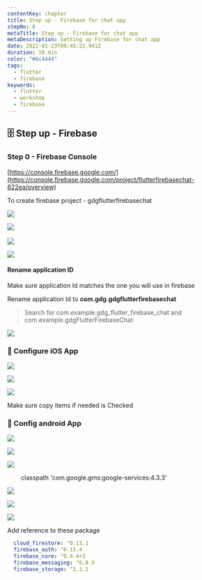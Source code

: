```yaml
---
contentKey: chapter
title: Step up - Firebase for chat app
stepNo: 6
metaTitle: Step up - Firebase for chat app
metaDescription: Setting up Firebase for chat app
date: 2022-01-23T09:45:22.941Z
duration: 10 min
color: "#6c4444"
tags:
  - flutter
  - firebase
keywords:
  - flutter
  - workshop
  - firebase
---
```

## 🗄️ Step up - Firebase

### Step 0 - Firebase Console



[https://console.firebase.google.com/](https://console.firebase.google.com/project/flutterfirebasechat-622ea/overview)

To create firebase project - gdgflutterfirebasechat

![](https://lh4.googleusercontent.com/ht6qeUz_NTl6zDVGQrDyJpXipbdpzijInyxuxc1B2vUCOKMtbrEn1kFxnR3WOM_TZCRdSgF8Z03o8FZwe70T7N2YYZ5OU_47orEBV4nstr6OAvHMwl4_cphCaRCzJT7Mpl56kNGN)



![](https://lh5.googleusercontent.com/lp1ajlhSqJvz3MReoAj2KngqKWSuINHIX3YFVfbwwqnDGsxil4UtFN_aoNqyWt-uOsuieG-LS3L3I5JOAQPN-_Xr8O5ybBO6ZYwb0U2LvXp07A3I6tsb8S1ocr-IsuQTbgqYANKH) 



![](https://lh6.googleusercontent.com/M7swD_EVD2MsCMhxekTz6OnaoUOQv3rmWBEYuTTuKnorNkKYO2S3cwukNelyjWxtqUC7kRfsVGVq5LaL_hSAhRRVQ5mv2Q-LUatRDn0aD-cXwp4_5uqdpZJWN_knSVC3RMP0ccoG)

![](https://lh6.googleusercontent.com/-wgdQS01itBkuPBYBgkKoxAGmAtuksCdNxW7GS2Vqd9_71d0NP8B0SihalQreW2Qe3g-EBps2XbPCHwWaYpBxFWuC4-EfGPId38aeantEoXRSU7DAbSamIjE7TNMeIpAJxxrn1Oa)



#### Rename application ID

Make sure application Id matches the one you will use in firebase

Rename application Id to **com.gdg.gdgflutterfirebasechat**

> Search for com.example.gdg_flutter_firebase_chat and com.example.gdgFlutterFirebaseChat

![](https://lh6.googleusercontent.com/1u9ry7ubUdSqMNejWwEyggfUDUm8lmUUwhGI322G1hk1XTadq8iQoLAPVajpuswEF_C9mrRVkF4lBPRAibprA3U7rxwoTR-JYeQ11WxZeTB2FEXUHf8aHLLmT3PgjLV9AEVVNJWb)

### 📲 Configure iOS App

![](https://lh5.googleusercontent.com/ch4QeXzcXOkA1wmmyy5-eQfxQaiYDZawj6cvDUyPjj2ci2G26s2Ru1fuBQntPbCIW1Gzjm9KPZFQs6ujTdeUVyQtlK0sgXar89Fw_Bqq3p0akCMgT-rFHJTbFi89nnukIRwj1nUY)

![](https://lh4.googleusercontent.com/OXIVPqVUsTZxvQSCsAoNC1QN1leLpnUP4mtm6yzQsApDOR-JYM9lUzpPaGTpmamq6JRI1mAQi2YOu1ptH_0Gv3R5t67iPfKub7XkcHiM3vV2YR2hANAp551YJEZo4Dujg4ZMCUOu)

![](https://lh4.googleusercontent.com/ahrXXrj4MCFc5FTFrWGYZ6iovavPpr_2Ycf4_Mt-TIITn9YkPqcEYhmhz-gXtaj9fhZmzzz5KTcOAMpNj_4CltGmjo79UifBHKvz2yBXALSXAUjpu-PdHf6Wy2_6bA-LBHdj9_Fc)

Make sure copy items if needed is Checked 

### 📲 Config android App



![](https://lh6.googleusercontent.com/kxahWkqIzhZJo_KLrsdLPKG_vAcKtBUh98zU4a4u5sj2eJr2hkusD8J-uVJv9REmlY1Zs_UpjDJ_eGh7w4bhFfweOrG5ZAA_Bib19d6XLLbBdK4RVDskY6kGGScKg3a1eiYwVU73)

![](https://lh3.googleusercontent.com/ZetFuRQb1xzxy1lB2C-ZYPMO0pfAzAs9Vb67qXWObrtk5y5ye9r3Pf53VFGdXh2HvWzrXg-4CjG5e_ppto3lXcQKrYYhHtkdP7eewFnq6QNmaMVbyXgrCQ37HOHhntjj8oZf1dJg)

![](https://lh5.googleusercontent.com/CVmSew8bIV3IPC8GMZVQ2QeOKnUG3bT3Y5hC_cFw4KYDHTLSTyrMKvhZKjI_vOi0es4dh8UHrntX8G7i7Em_P5IbzDuID3uRYZfiiAWUB_MrnyC1nz6T9Cyk3HYtE83NP3O67BEN)



        classpath 'com.google.gms:google-services:4.3.3'

![](https://lh3.googleusercontent.com/VTRHy0Z_2hY9VhaVIVihSF_KOYvjQdm2OkodYaJsXUqCne4Fe46_Id16K1Yun918_fCTq-5YcR-gv0QyWIV1daq4KLe7OfFHc5L9TvNIto5cUEHTJXVHC-hQrTjUqrTY_uJaziN1)

![](https://lh4.googleusercontent.com/-RWVjhmGB9YjJJxBhgPQVf8K8vuid0jZf-NJkDxcE8spKk4ZilvIH2RbwqFTbt0PVUUmssRQRk1avBO1Aa2devX2UWN77Mtxl4b5-qqaKSq8dBqSSQy14MSy6RYVBsOYfrh76sk5)



![](https://lh3.googleusercontent.com/C8oGjE2u2YiH2gsq2Ron_47HUp-AFLE-96lMUxwo1CDDxumBW6NSeWxCxHJbjRUtrygY3TXRJOcUkCa4_v6qW7SXoR_I7RK_HS6_vzznMOKSmcUxGCeVXVoUZSMRj-Am3IaZtcvg)

Add reference to these package

```yaml
  cloud_firestore: ^0.13.1
  firebase_auth: ^0.15.4
  firebase_core: ^0.4.4+3
  firebase_messaging: ^6.0.9
  firebase_storage: ^3.1.1
```